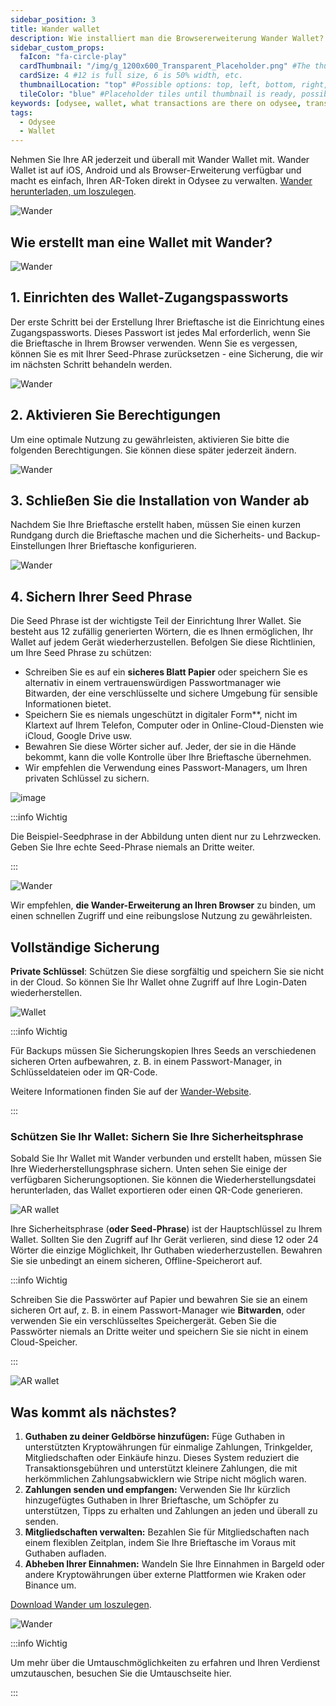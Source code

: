 ```yaml
---
sidebar_position: 3
title: Wander wallet
description: Wie installiert man die Browsererweiterung Wander Wallet?
sidebar_custom_props:
  faIcon: "fa-circle-play"
  cardThumbnail: "/img/g_1200x600_Transparent_Placeholder.png" #The thumbnail on the category card.
  cardSize: 4 #12 is full size, 6 is 50% width, etc.
  thumbnailLocation: "top" #Possible options: top, left, bottom, right, none
  tileColor: "blue" #Placeholder tiles until thumbnail is ready, possible options: blue, cream, darkpurple, lightpurple, mauve, orange, pink, none
keywords: [odysee, wallet, what transactions are there on odysee, transaction on odysee, what do the transactions mean, what is a transaction]
tags:
  - Odysee
  - Wallet
---
```


Nehmen Sie Ihre AR jederzeit und überall mit Wander Wallet mit. Wander Wallet ist auf iOS, Android und als Browser-Erweiterung verfügbar und macht es einfach, Ihren AR-Token direkt in Odysee zu verwalten. [Wander herunterladen, um loszulegen](https://www.wander.app/).

![Wander](https://thumbs.odycdn.com/1753958c862342ab15c107454f87bab0.webp)

## Wie erstellt man eine Wallet mit Wander?

![Wander](https://thumbs.odycdn.com/a556307b756714f7f557b24ed8c84176.webp)

## 1. Einrichten des Wallet-Zugangspassworts

Der erste Schritt bei der Erstellung Ihrer Brieftasche ist die Einrichtung eines Zugangspassworts. Dieses Passwort ist jedes Mal erforderlich, wenn Sie die Brieftasche in Ihrem Browser verwenden. Wenn Sie es vergessen, können Sie es mit Ihrer Seed-Phrase zurücksetzen - eine Sicherung, die wir im nächsten Schritt behandeln werden.

![Wander](https://thumbs.odycdn.com/b95dd8766a8e9046e156cbaa6cf2c5eb.webp)

## 2. Aktivieren Sie Berechtigungen

Um eine optimale Nutzung zu gewährleisten, aktivieren Sie bitte die folgenden Berechtigungen. Sie können diese später jederzeit ändern.

![Wander](https://thumbs.odycdn.com/d5e179a96bc28aa49d67bd0312cde654.webp)

## 3. Schließen Sie die Installation von Wander ab

Nachdem Sie Ihre Brieftasche erstellt haben, müssen Sie einen kurzen Rundgang durch die Brieftasche machen und die Sicherheits- und Backup-Einstellungen Ihrer Brieftasche konfigurieren.

![Wander](https://thumbs.odycdn.com/a3ecf90f44ecaa6ed936dcce89e646e3.webp)

## 4. Sichern Ihrer Seed Phrase

Die Seed Phrase ist der wichtigste Teil der Einrichtung Ihrer Wallet. Sie besteht aus 12 zufällig generierten Wörtern, die es Ihnen ermöglichen, Ihr Wallet auf jedem Gerät wiederherzustellen. Befolgen Sie diese Richtlinien, um Ihre Seed Phrase zu schützen:

* Schreiben Sie es auf ein **sicheres Blatt Papier** oder speichern Sie es alternativ in einem vertrauenswürdigen Passwortmanager wie Bitwarden, der eine verschlüsselte und sichere Umgebung für sensible Informationen bietet.
* Speichern Sie es niemals ungeschützt in digitaler Form**, nicht im Klartext auf Ihrem Telefon, Computer oder in Online-Cloud-Diensten wie iCloud, Google Drive usw.
* Bewahren Sie diese Wörter sicher auf. Jeder, der sie in die Hände bekommt, kann die volle Kontrolle über Ihre Brieftasche übernehmen.
* Wir empfehlen die Verwendung eines Passwort-Managers, um Ihren privaten Schlüssel zu sichern.

![image](https://thumbs.odycdn.com/d4ec69705ba5f6798bff432888dd8874.webp)

:::info Wichtig

Die Beispiel-Seedphrase in der Abbildung unten dient nur zu Lehrzwecken. Geben Sie Ihre echte Seed-Phrase niemals an Dritte weiter.

:::

![Wander](https://thumbs.odycdn.com/408f6d0653c98a801f1f29c3ef6e8721.webp)

Wir empfehlen, **die Wander-Erweiterung an Ihren Browser** zu binden, um einen schnellen Zugriff und eine reibungslose Nutzung zu gewährleisten.

## Vollständige Sicherung

**Private Schlüssel**: Schützen Sie diese sorgfältig und speichern Sie sie nicht in der Cloud. So können Sie Ihr Wallet ohne Zugriff auf Ihre Login-Daten wiederherstellen.

![Wallet](https://thumbs.odycdn.com/22f1f186701098c5ad3ec737e3a7bdcc.webp)

:::info Wichtig

Für Backups müssen Sie Sicherungskopien Ihres Seeds an verschiedenen sicheren Orten aufbewahren, z. B. in einem Passwort-Manager, in Schlüsseldateien oder im QR-Code.

Weitere Informationen finden Sie auf der [Wander-Website](https://www.wander.app/help/what-is-a-wander-connect-recovery-file).

:::

### Schützen Sie Ihr Wallet: Sichern Sie Ihre Sicherheitsphrase

Sobald Sie Ihr Wallet mit Wander verbunden und erstellt haben, müssen Sie Ihre Wiederherstellungsphrase sichern. Unten sehen Sie einige der verfügbaren Sicherungsoptionen. Sie können die Wiederherstellungsdatei herunterladen, das Wallet exportieren oder einen QR-Code generieren.

![AR wallet](https://thumbs.odycdn.com/b5f8f271ca5fd8f434bd3837245cbd75.webp)

Ihre Sicherheitsphrase (**oder Seed-Phrase**) ist der Hauptschlüssel zu Ihrem Wallet. Sollten Sie den Zugriff auf Ihr Gerät verlieren, sind diese 12 oder 24 Wörter die einzige Möglichkeit, Ihr Guthaben wiederherzustellen. Bewahren Sie sie unbedingt an einem sicheren, Offline-Speicherort auf.

:::info Wichtig

Schreiben Sie die Passwörter auf Papier und bewahren Sie sie an einem sicheren Ort auf, z. B. in einem Passwort-Manager wie **Bitwarden**, oder verwenden Sie ein verschlüsseltes Speichergerät. Geben Sie die Passwörter niemals an Dritte weiter und speichern Sie sie nicht in einem Cloud-Speicher.

:::

![AR wallet](https://thumbs.odycdn.com/756eb0b03f2474622665f7514c90c764.webp)

## Was kommt als nächstes?

1. **Guthaben zu deiner Geldbörse hinzufügen:** Füge Guthaben in unterstützten Kryptowährungen für einmalige Zahlungen, Trinkgelder, Mitgliedschaften oder Einkäufe hinzu. Dieses System reduziert die Transaktionsgebühren und unterstützt kleinere Zahlungen, die mit herkömmlichen Zahlungsabwicklern wie Stripe nicht möglich waren.
2. **Zahlungen senden und empfangen:** Verwenden Sie Ihr kürzlich hinzugefügtes Guthaben in Ihrer Brieftasche, um Schöpfer zu unterstützen, Tipps zu erhalten und Zahlungen an jeden und überall zu senden.
3. **Mitgliedschaften verwalten:** Bezahlen Sie für Mitgliedschaften nach einem flexiblen Zeitplan, indem Sie Ihre Brieftasche im Voraus mit Guthaben aufladen.
4. **Abheben Ihrer Einnahmen:** Wandeln Sie Ihre Einnahmen in Bargeld oder andere Kryptowährungen über externe Plattformen wie Kraken oder Binance um.

[Download Wander um loszulegen](https://www.wander.app/).

![Wander](https://thumbs.odycdn.com/12f065be71e8821befdac6821a6febca.webp)

:::info Wichtig

Um mehr über die Umtauschmöglichkeiten zu erfahren und Ihren Verdienst umzutauschen, besuchen Sie die Umtauschseite hier.

:::
